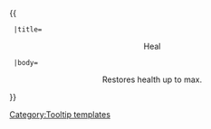 {{ {{{1|Tooltip hover box}}}
  |title=<center>Heal</center>
  |body=<center>Restores health up to max.</center>
}}<noinclude>[[Category:Tooltip templates]]</noinclude>